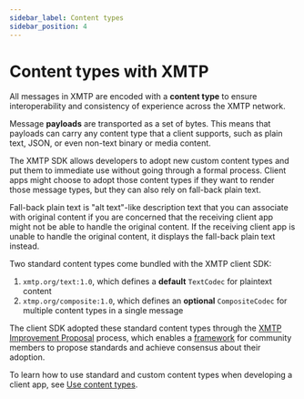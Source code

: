 ```yaml
---
sidebar_label: Content types
sidebar_position: 4
---
```


# Content types with XMTP

All messages in XMTP are encoded with a **content type** to ensure interoperability and consistency of experience across the XMTP network.

Message **payloads** are transported as a set of bytes. This means that payloads can carry any content type that a client supports, such as plain text, JSON, or even non-text binary or media content.

The XMTP SDK allows developers to adopt new custom content types and put them to immediate use without going through a formal process. Client apps might choose to adopt those content types if they want to render those message types, but they can also rely on fall-back plain text.

Fall-back plain text is "alt text"-like description text that you can associate with original content if you are concerned that the receiving client app might not be able to handle the original content. If the receiving client app is unable to handle the original content, it displays the fall-back plain text instead.

Two standard content types come bundled with the XMTP client SDK:

1. `xmtp.org/text:1.0`, which defines a **default** `TextCodec` for plaintext content
2. `xtmp.org/composite:1.0`, which defines an **optional** `CompositeCodec` for multiple content types in a single message

The client SDK adopted these standard content types through the [XMTP Improvement Proposal](https://github.com/xmtp/XIPs/blob/main/XIPs/xip-0-purpose-process.md) process, which enables a [framework](https://github.com/xmtp/XIPs/blob/main/XIPs/xip-5-message-content-types.md) for community members to propose standards and achieve consensus about their adoption.

To learn how to use standard and custom content types when developing a client app, see [Use content types](/docs/client-sdk/javascript/tutorials/use-content-types).

<Feedback url="https://github.com/orgs/xmtp/discussions/categories/q-a"/>
